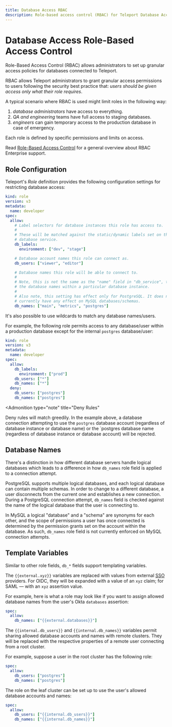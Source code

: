 ```yaml
---
title: Database Access RBAC
description: Role-based access control (RBAC) for Teleport Database Access
---
```


# Database Access Role-Based Access Control

Role-Based Access Control (RBAC) allows administrators to set up
granular access policies for databases connected to Teleport.

RBAC allows Teleport administrators to grant granular access permissions to users following 
the security best practice that: *users should be given access only what their role requires*.

A typical scenario where RBAC is used might limit roles in the following way: 

1. *database administrators* have access to everything.
2. *QA and engineering* teams have full access to staging databases.
3. *engineers* can gain temporary access to the production database in case of
emergency.

Each role is defined by specific permissions and limits on access. 

Read [Role-Based Access Control](../access-controls/introduction.mdx) for a general overview about RBAC Enterprise support.

## Role Configuration

Teleport's *Role* definition provides the following configuration settings for restricting
database access:

```yaml
kind: role
version: v3
metadata:
  name: developer
spec:
  allow:
    # Label selectors for database instances this role has access to.
    #
    # These will be matched against the static/dynamic labels set on the
    # database service.
    db_labels:
      environment: ["dev", "stage"]

    # Database account names this role can connect as.
    db_users: ["viewer", "editor"]

    # Database names this role will be able to connect to.
    #
    # Note, this is not the same as the "name" field in "db_service", this is
    # the database names within a particular database instance.
    #
    # Also note, this setting has effect only for PostgreSQL. It does not
    # currently have any effect on MySQL databases/schemas.
    db_names: ["main", "metrics", "postgres"]
```

It's also possible to use wildcards to match any database names/users.

For example, the following role permits access to any database/user within a
production database except for the internal `postgres` database/user:

```yaml
kind: role
version: v3
metadata:
  name: developer
spec:
  allow:
    db_labels:
      environment: ["prod"]
    db_users: ["*"]
    db_names: ["*"]
  deny:
    db_users: ["postgres"]
    db_names: ["postgres"]
```

<Admonition
  type="note"
  title="Deny Rules"
>
  Deny rules will match greedily. In the example above, a database connection
  attempting to use the `postgres` database account (regardless of database instance
  or database name) or the `postgres database name (regardless of database instance
  or database account) will be rejected.
</Admonition>

## Database Names

There's a distinction in how different database servers handle logical databases
which leads to a difference in how `db_names` role field is applied to a connection
attempt.

PostgreSQL supports multiple logical databases, and each logical database can
contain multiple schemas. In order to change to a different database, a user
disconnects from the current one and establishes a new connection. During a
PostgreSQL connection attempt, `db_names` field is checked against the name
of the logical database that the user is connecting to.

In MySQL a logical "database" and a "schema" are synonyms for each other, and
the scope of permissions a user has once connected is determined by the permission
grants set on the account within the database. As such, `db_names` role field
is not currently enforced on MySQL connection attempts.

## Template Variables

Similar to other role fields, `db_*` fields support templating variables.

The `{{external.xyz}}` variables are replaced with values from external [SSO](../enterprise/sso/ssh-sso.mdx)
providers. For OIDC, they will be expanded with a value of an `xyz` claim; for
SAML — with an `xyz` assertion value.

For example, here is what a role may look like if you want to assign allowed
database names from the user's Okta `databases` assertion:

```yaml
spec:
  allow:
    db_names: ["{{external.databases}}"]
```

The `{{internal.db_users}}` and `{{internal.db_names}}` variables permit sharing
allowed database accounts and names with remote clusters. They will be replaced
with the respective properties of a remote user connecting from a root cluster.

For example, suppose a user in the root cluster has the following role:

```yaml
spec:
  allow:
    db_users: ["postgres"]
    db_names: ["postgres"]
```

The role on the leaf cluster can be set up to use the user's allowed database
accounts and names:

```yaml
spec:
  allow:
    db_users: ["{{internal.db_users}}"]
    db_names: ["{{internal.db_names}}"]
```
